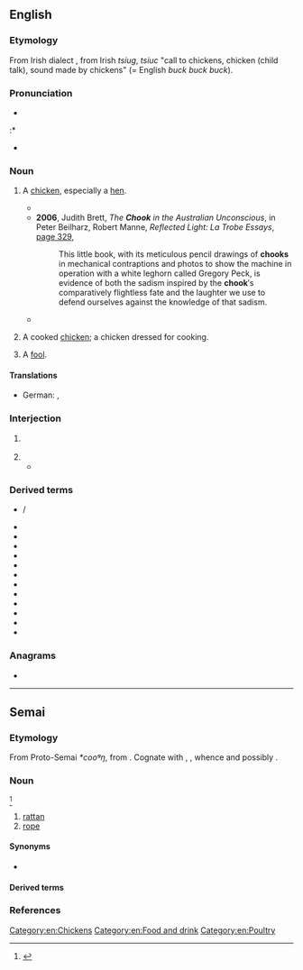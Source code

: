 ==English==

===Etymology===
From Irish dialect {{m|en|chook|t=a call made to poultry or pigs}}, from Irish ''tsiug'', ''tsiuc'' "call to chickens, chicken (child talk), sound made by chickens" (= English ''buck buck buck'').

===Pronunciation===
* {{IPA|en|/t͡ʃʊk/}}
:* {{rhymes|en|ʊk|s=1}}
* {{audio|en|EN-AU ck1 chook.ogg|Audio (AU)}}

===Noun===
{{en-noun}}

# {{lb|en|Australia|New Zealand|informal}} A [[chicken]], especially a [[hen]].
#* {{quote-text|en|year=2005|author={{w|Don Burke}}|title=The Complete Burke′s Backyard: The Ultimate Book of Fact Sheets|page=683|url=http://books.google.com.au/books?id=MMMjW6AuzHAC&pg=PA683&dq=%22chook%22%7C%22chooks%22+-intitle:%22chook%7Cchooks%22+-inauthor:%22%22&hl=en&sa=X&ei=7y0lT6rrLcWgiQfFvMHQBA&redir_esc=y#v=onepage&q=%22chook%22%7C%22chooks%22%20-intitle%3A%22chook%7Cchooks%22%20-inauthor%3A%22%22&f=false|passage=Worm chickens once every three months and, if an occasional lice problem occurs, spray the inside of the '''chook''' shed with Coopex.}}
#* '''2006''', Judith Brett, ''The '''Chook''' in the Australian Unconscious'', in Peter Beilharz, Robert Manne, ''Reflected Light: La Trobe Essays'', [http://books.google.com.au/books?id=6hvUkbZoItUC&pg=PA329&dq=%22chook%22|%22chooks%22+-intitle:%22chook|chooks%22+-inauthor:%22%22&hl=en&sa=X&ei=ZyglT-CaO8mZiAeQoaHdBA&redir_esc=y#v=onepage&q=%22chook%22|%22chooks%22%20-intitle%3A%22chook|chooks%22%20-inauthor%3A%22%22&f=false page 329],
#*: This little book, with its meticulous pencil drawings of '''chooks''' in mechanical contraptions and photos to show the machine in operation with a white leghorn called Gregory Peck, is evidence of both the sadism inspired by the '''chook'''′s comparatively flightless fate and the laughter we use to defend ourselves against the knowledge of that sadism.
#* {{quote-text|en|year=2011|author=Helen Maczkowiack|title=An Awkward Fit|page=21|url=http://books.google.com.au/books?id=UL9wvt1J6-cC&pg=PA21&dq=%22chook%22%7C%22chooks%22+-intitle:%22chook%7Cchooks%22+-inauthor:%22%22&hl=en&sa=X&ei=ZyglT-CaO8mZiAeQoaHdBA&redir_esc=y#v=onepage&q=%22chook%22%7C%22chooks%22%20-intitle%3A%22chook%7Cchooks%22%20-inauthor%3A%22%22&f=false|passage=She decided to dig her way under the fence into their chook house and had great fun running around and biting the necks of about eight '''chooks''' and leaving them half-dead and bleeding. The neighbour was furious, and unfortunately it was Dad′s birthday, so when he arrived home from work, Mum said ‘Happy birthday and{{sic}} darling. Guess what? Your dog has half-killed most of the neighbour′s '''chooks'''.}}
# {{lb|en|Australia|New Zealand|informal}} A cooked [[chicken]]; a chicken dressed for cooking.
# {{lb|en|Australia|dated}} A [[fool]].

====Translations====
{{trans-top|chicken}}
* German: {{t+|de|Huhn|n}}, {{t+|de|Henne|f}}
{{trans-mid}}
{{trans-bottom}}

===Interjection===
{{en-interj}}

# {{lb|en|Australia}} {{non-gloss definition|A call made to chickens.}}
# {{non-gloss definition|The call of a chicken.}}
#* {{quote-journal|1=en|date=23 July 1875|journal=Sydney Punch|page=1|column=1|text='''Chook''', '''chook''', quack, quack, / Cock-a-doodle-doo; / All the ducks and the fowls / Admire me, they do.}}

===Derived terms===
* {{l|en|chookas}} / {{l|en|chookers}}
* {{l|en|chook chaser}}
* {{l|en|chookhouse}}
* {{l|en|chookie}}
* {{l|en|chookish}}
* {{l|en|chook pen}}
* {{l|en|chook raffle}}
* {{l|en|chook run}}
* {{l|en|chook shed}}
* {{l|en|chook wheel}}
* {{l|en|like a headless chook}}
* {{l|en|chookyard}}
* {{l|en|turbo chook}}

===Anagrams===
* {{anagrams|en|a=chkoo|choko}}

[[Category:en:Chickens]]
[[Category:en:Food and drink]]
[[Category:en:Poultry]]

----

==Semai==

===Etymology===
From Proto-Semai ''*cooᵍŋ'', from {{inh|sea|mkh-pro|*ɟuk|*ɟuk ~ *ɟuuk|t=creeper; material for tying}}. Cognate with {{cog|bdq|jŭk||trigger wire}}, {{cog|omx|juk|t=creeper; cord}}, whence {{cog|mnw|ဇုက်|tr=cɜ̀k|t=string; cord; rope}} and possibly {{cog|vi|chạc}}.

===Noun===
{{head|sea|noun}}<ref>{{R:Basrim 2008}}</ref>

# [[rattan]]
# [[rope]]

====Synonyms====
* {{sense|rope}} {{l|sea|taliiq}}

====Derived terms====
{{col1|sea|chinchook}}

===References===
<references/>